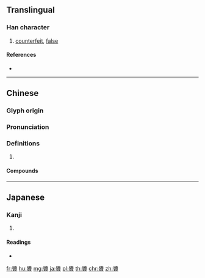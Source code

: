 {{character info/new}}
{{also|贋|赝}}
==Translingual==

===Han character===
{{Han char|rn=154|rad=貝|as=15|sn=22|four=71286|canj=MOFC}}

# [[counterfeit]], [[false]]

====References====
* {{Han ref|kx=1213.100|dkj=36972|dj=1679.260|hdz=63661.010|uh=8D17|ud=36119|bh=C5AC|bd=50604}}

----

==Chinese==
{{zh-forms|s=赝|alt=贋}}

===Glyph origin===
{{Han etym}}

===Pronunciation===
{{zh-pron
|m=yàn
|c=ngaan6
|oc=y
|cat=
}}

===Definitions===
{{zh-hanzi}}

# {{rfdef|zh}}

====Compounds====
{{zh-der|真贗|贗品|贗幣|贗本|贗鼎}}

----

==Japanese==

===Kanji===
{{ja-kanji|grade=|rs=貝15}}

# {{defn|lang=ja|sort=貝15}}

====Readings====
* {{ja-readings|on=[[けん]] (ken), [[がん]] (gan), [[げん]] (gen)|kun=[[ただしくない]] (tadashikunai), [[にせ]] (nise), [[にせもの]] (nisemono)|nanori=}}

[[fr:贗]]
[[hu:贗]]
[[mg:贗]]
[[ja:贗]]
[[pl:贗]]
[[th:贗]]
[[chr:贗]]
[[zh:贗]]
